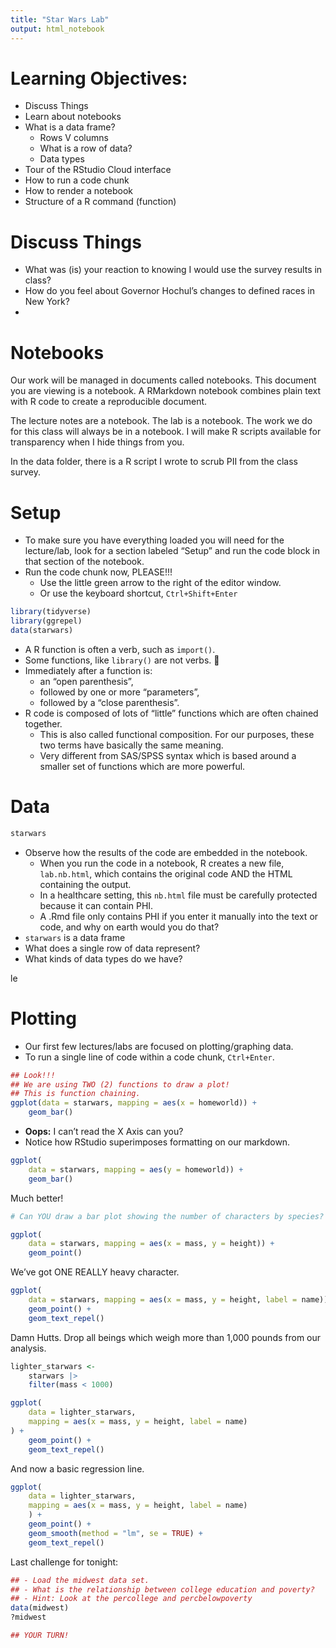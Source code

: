 ```yaml
---
title: "Star Wars Lab"
output: html_notebook
---
```


# Learning Objectives:

- Discuss Things
- Learn about notebooks
- What is a data frame?
    - Rows V columns
    - What is a row of data?
    - Data types
- Tour of the RStudio Cloud interface
- How to run a code chunk
- How to render a notebook
- Structure of a R command (function)


# Discuss Things

- What was (is) your reaction to knowing I would use the survey results in class?
- How do you feel about Governor Hochul's changes to defined races in New York?
- 



# Notebooks

Our work will be managed in documents called notebooks. This document
you are viewing is a notebook. A RMarkdown notebook combines plain
text with R code to create a reproducible document.

The lecture notes are a notebook. The lab is a notebook. The work we
do for this class will always be in a notebook. I will make R scripts
available for transparency when I hide things from you.

In the data folder, there is a R script I wrote to scrub PII from the
class survey.


# Setup

- To make sure you have everything loaded you will need for the
  lecture/lab, look for a section labeled "Setup" and run the code
  block in that section of the notebook.
- Run the code chunk now, PLEASE!!!
    - Use the little green arrow to the right of the editor window.
    - Or use the keyboard shortcut, `Ctrl+Shift+Enter`

```r
library(tidyverse)
library(ggrepel)
data(starwars)
```

- A R function is often a verb, such as `import()`.
- Some functions, like `library()` are not verbs. 🤷
- Immediately after a function is:
    - an "open parenthesis",
    - followed by one or more "parameters",
    - followed by a "close parenthesis".
- R code is composed of lots of "little" functions which are often chained together.
    - This is also called functional composition. For our purposes, these two terms have basically the same meaning.
    - Very different from SAS/SPSS syntax which is based around a smaller set of functions which are more powerful.


# Data

```r
starwars
```

- Observe how the results of the code are embedded in the notebook.
    - When you run the code in a notebook, R creates a new file,
      `lab.nb.html`, which contains the original code AND the HTML
      containing the output.
    - In a healthcare setting, this `nb.html` file must be carefully
      protected because it can contain PHI.
    - A .Rmd file only contains PHI if you enter it manually into the
      text or code, and why on earth would you do that?
- `starwars` is a data frame
- What does a single row of data represent?
- What kinds of data types do we have?

le

# Plotting

- Our first few lectures/labs are focused on plotting/graphing data.
- To run a single line of code within a code chunk, `Ctrl+Enter`.

```r
## Look!!!
## We are using TWO (2) functions to draw a plot!
## This is function chaining.
ggplot(data = starwars, mapping = aes(x = homeworld)) +
    geom_bar()
```

- **Oops:** I can't read the X Axis can you?
- Notice how RStudio superimposes formatting on our markdown.



```r
ggplot(
    data = starwars, mapping = aes(y = homeworld)) +
    geom_bar()
```

Much better!

```r

# Can YOU draw a bar plot showing the number of characters by species?

```

```r
ggplot(
    data = starwars, mapping = aes(x = mass, y = height)) +
    geom_point()
```

We've got ONE REALLY heavy character.


```r
ggplot(
    data = starwars, mapping = aes(x = mass, y = height, label = name)) +
    geom_point() +
    geom_text_repel()
```

Damn Hutts. Drop all beings which weigh more than 1,000 pounds from
our analysis.

```r
lighter_starwars <-
    starwars |>
    filter(mass < 1000)

ggplot(
    data = lighter_starwars,
    mapping = aes(x = mass, y = height, label = name)
) +
    geom_point() +
    geom_text_repel()
```

And now a basic regression line.

```r
ggplot(
    data = lighter_starwars,
    mapping = aes(x = mass, y = height, label = name)
    ) +
    geom_point() +
    geom_smooth(method = "lm", se = TRUE) +
    geom_text_repel()
```

Last challenge for tonight:

```r
## - Load the midwest data set.
## - What is the relationship between college education and poverty?
## - Hint: Look at the percollege and percbelowpoverty
data(midwest)
?midwest

## YOUR TURN!

```
